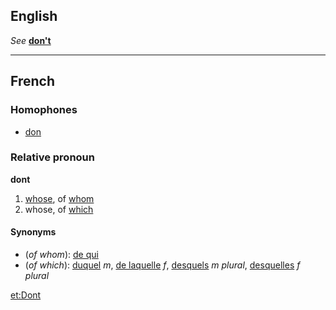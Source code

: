 ==English==
''See'' '''[[don't]]'''

----
==French==
===Homophones===
*[[don]]<!--Note: "dans" is NOT a homophone - the vowel is different-->

===Relative pronoun===
'''dont'''

#[[whose]], of [[whom]]
#whose, of [[which]]

====Synonyms====
*(''of whom''): [[de qui]]
*(''of which''): [[duquel]] ''m'', [[de laquelle]] ''f'', [[desquels]] ''m plural'', [[desquelles]] ''f plural''

[[et:Dont]]